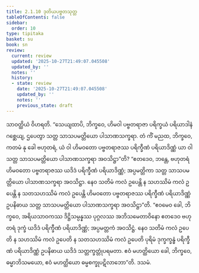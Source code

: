 ```yaml
---
title: 2.1.10 ဒုတိယပဗ္ဗတသုတ္တ
tableOfContents: false
sidebar:
  order: 10
type: tipitaka
basket: su
book: sn
review:
  current: review
  updated: '2025-10-27T21:49:07.045508'
  updated_by: ''
  notes: ''
  history:
  - state: review
    date: '2025-10-27T21:49:07.045508'
    updated_by: ''
    notes: ''
    previous_state: draft
---
```



<ReviewStatus review={frontmatter.review} showDetails={true} />

<HypothesisAnnotation frontmatter={frontmatter} />

<DynamicBreadcrumb />

<Division number="83" book="sn" e="ch" v="18" p="293">

<Paragraph number="632" book="sn">
သာဝတ္ထိယံ ဝိဟရတိ. “သေယျထာပိ, ဘိက္ခဝေ, ဟိမဝါ ပဗ္ဗတရာဇာ ပရိက္ခယံ ပရိယာဒါနံ ဂစ္ဆေယျ, ဌပေတွာ သတ္တ သာသပမတ္တိယော ပါသာဏသက္ခရာ. တံ ကိံ မညထ, ဘိက္ခဝေ, ကတမံ နု ခေါ ဗဟုတရံ, ယံ ဝါ ဟိမဝတော ပဗ္ဗတရာဇဿ ပရိက္ခီဏံ ပရိယာဒိဏ္ဏံ ယာ ဝါ သတ္တ သာသပမတ္တိယော ပါသာဏသက္ခရာ အဝသိဋ္ဌာ”တိ?
</Paragraph>

<Paragraph number="633" book="sn">
“ဧတဒေဝ, ဘန္တေ, ဗဟုတရံ ဟိမဝတော ပဗ္ဗတရာဇဿ ယဒိဒံ ပရိက္ခီဏံ ပရိယာဒိဏ္ဏံ; အပ္ပမတ္တိကာ သတ္တ သာသပမတ္တိယော ပါသာဏသက္ခရာ အဝသိဋ္ဌာ. နေဝ သတိမံ ကလံ ဥပေန္တိ န သဟဿိမံ ကလံ ဥပေန္တိ န သတသဟဿိမံ ကလံ ဥပေန္တိ ဟိမဝတော ပဗ္ဗတရာဇဿ ပရိက္ခီဏံ ပရိယာဒိဏ္ဏံ ဥပနိဓာယ သတ္တ သာသပမတ္တိယော ပါသာဏသက္ခရာ အဝသိဋ္ဌာ”တိ.
</Paragraph>

<Paragraph number="634" book="sn">
“ဧဝမေဝ ခေါ, ဘိက္ခဝေ, အရိယသာဝကဿ ဒိဋ္ဌိသမ္ပန္နဿ ပုဂ္ဂလဿ အဘိသမေတာဝိနော ဧတဒေဝ ဗဟုတရံ ဒုက္ခံ ယဒိဒံ ပရိက္ခီဏံ ပရိယာဒိဏ္ဏံ; အပ္ပမတ္တကံ အဝသိဋ္ဌံ. နေဝ သတိမံ ကလံ ဥပေတိ န သဟဿိမံ ကလံ ဥပေတိ န သတသဟဿိမံ ကလံ ဥပေတိ ပုရိမံ ဒုက္ခက္ခန္ဓံ ပရိက္ခီဏံ ပရိယာဒိဏ္ဏံ ဥပနိဓာယ ယဒိဒံ သတ္တက္ခတ္တုံပရမတာ. ဧဝံ မဟတ္ထိယော ခေါ, ဘိက္ခဝေ, ဓမ္မာဘိသမယော, ဧဝံ မဟတ္ထိယော ဓမ္မစက္ခုပဋိလာဘော”တိ.

</Paragraph>
</Division>

<Paragraph number="635" type="center" book="sn">
ဒသမံ.
</Paragraph>